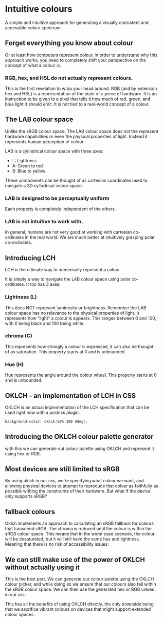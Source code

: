 # Intuitive colours

<p className="mx-auto max-w-xl text-center">
  A simple and intuitive approach for generating a visually consistent and
  accessible colour spectrum.
</p>

<Palette className="mt-8" />

## Forget everything you know about colour

Or at least how computers represent colour. In order to understand why this approach works, you need to completely shift your perspective on the concept of what a colour is.

### RGB, hex, and HSL do not actually represent colours.

This is the first revelation to wrap your head around. RGB (and by extension hex and HSL) is a representation of the state of a piece of hardware. It is an instruction to be given to a pixel that tells it how much of red, green, and blue light it should emit. It is not tied to a real-world concept of a colour.

## The LAB colour space

Unlike the sRGB colour space, The LAB colour space does not the represent hardware capabilities or even the physical properties of light. Instead it represents human perception of colour.

LAB is a cylindrical colour space with three axes:

- L: Lightness
- A: Green to red
- B: Blue to yellow

These components can be thought of as cartesian coordinates used to navigate a 3D cylindrical colour space.

### LAB is designed to be perceptually uniform

Each property is completely independent of the others.

### LAB is not intuitive to work with.

In general, humans are not very good at working with cartesian co-ordinates in the real world. We are much better at intuitively grasping polar co-ordinates.

## Introducing LCH

LCH is the ultimate way to numerically represent a colour.

It is simply a way to navigate the LAB colour space using polar co-ordinates. It too has 3 axes:

### Lightness (L)

This does NOT represent luminosity or brightness. Remember the LAB colour space has no relevance to the physical properties of light. It represents how "light" a colour is appears. This ranges between 0 and 100, with 0 being black and 100 being white.

### chroma (C)

This represents how strongly a colour is expressed, it can also be thought of as saturation. This property starts at 0 and is unbounded.

### Hue (H)

Hue represents the angle around the colour wheel. This property starts at 0 and is unbounded.

## OKLCH - an implementation of LCH in CSS

OKLCH is an actual implementation of the LCH specification that can be used right now with a postcss plugin.

```css
background-color: oklch(50% 100 0deg);
```

## Introducing the OKLCH colour palette generator

with this we can generate out colour palette using OKLCH and represent it using hex or RGB.

## Most devices are still limited to sRGB

By using oklch in our css, we're specifying what colour we want, and allowing physical devices to attempt to reproduce that colour as faithfully as possible withing the constraints of their hardware. But what if the device only supports sRGB?

## fallback colours

Oklch implements an approach to calculating an sRGB fallback for colours that transcend sRGB. The chroma is reduced until the colour is within the sRGB colour space. This means that in the worst case scenario, the colour will be desaturated, but it will still have the same hue and lightness. Meaning that there is no risk of accessibility issues.

## We can still make use of the power of OKLCH without actually using it

This is the best part. We can generate our colour palette using the OKLCH colour picker, and while doing so we ensure that our colours also fall within the sRGB colour space. We can then use the generated hex or RGB values in our css.

This has all the benefits of using OKLCH directly, the only downside being that we sacrifice vibrant colours on devices that might support extended colour spaces.
